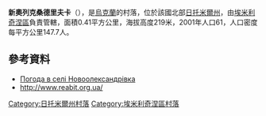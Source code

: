 {{coord|50|36|58|N|28|4|45|E|scale:30000|display=title}}

'''新奧列克桑德里夫卡'''（{{lang-uk|Новоолександрівка}}），是[[烏克蘭|烏克蘭]]的村落，位於該國北部[[日托米爾州|日托米爾州]]，由[[埃米利奇涅區|埃米利奇涅區]]負責管轄，面積0.41平方公里，海拔高度219米，2001年人口61，人口密度每平方公里147.7人。

==參考資料==
* [http://weather.in.ua/ua/zhitomirskaja/17809 Погода в селі Новоолександрівка] {{Wayback|url=http://weather.in.ua/ua/zhitomirskaja/17809 |date=20160305080913 }}
* http://www.reabit.org.ua/ {{Wayback|url=http://www.reabit.org.ua/ |date=20210325030105 }}

{{DEFAULTSORT:Новоолександрівка}}
[[Category:日托米爾州村落|Category:日托米爾州村落]]
[[Category:埃米利奇涅區村落|Category:埃米利奇涅區村落]]


{{Zhytomyr-geo-stub}}
